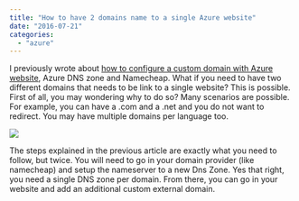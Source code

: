 ```yaml
---
title: "How to have 2 domains name to a single Azure website"
date: "2016-07-21"
categories: 
  - "azure"
---
```


I previously wrote about [how to configure a custom domain with Azure website](./azure-dns-zone-and-namecheap), Azure DNS zone and Namecheap. What if you need to have two different domains that needs to be link to a single website? This is possible. First of all, you may wondering why to do so? Many scenarios are possible. For example, you can have a .com and a .net and you do not want to redirect. You may have multiple domains per language too.

![](/images/blog/2Domains1Website-1024x209.png)

The steps explained in the previous article are exactly what you need to follow, but twice. You will need to go in your domain provider (like namecheap) and setup the nameserver to a new Dns Zone. Yes that right, you need a single DNS zone per domain. From there, you can go in your website and add an additional custom external domain.
